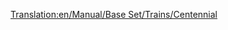 [[Translation:en/Manual/Base Set/Trains/Centennial]]
{{it/Manuale/Set base/Treni/StatLocomotive|Image=[[File:en/Manual/Base Set/Trains/Centennial.png]]
|Name=Centennial
|Costo=70.312
|Velocità=112
|Peso=207
|Potenza=4.922
|Sforzo=61.385 
|Kn=602
|Annuale=4.722
|Progettata=1972
|Vita=22
|Clima=
*Subartico
*Subtropicale  
|Descrizione=Questa motrice è piuttosto costosa, ma è una buona scelta per il trasporto pesante. È più veloce e potente della [[it/Manuale/Set base/Treni/CS2400]] e [[it/Manuale/Set base/Treni/CS4000]].
|Real-life=La Centennial era effettivamente un tipo di motrice, costruito su misura per la Union Pacific Railroad. Il loro nome deriva dalla celebrazione del centenario del [https://www.wikipedia.org/wiki/Golden_Spike Golden Spike].

I Centennial della vita reale sono stati progettati per guidare treni merci sulla stessa linea di [https://it.wikipedia.org/wiki/Union_Pacific_Big_Boy Big Boy]. Da quando la Union Pacific ha iniziato a prenderli nel 1969, hanno ottenuto il nome di classe 6900 e il loro nome di fabbrica era [https://en.wikipedia.org/wiki/EMD_DDA40X DDA40X]. Come se la locomotiva non avesse abbastanza nomi, un soprannome non ufficiale è Big Boy 2 (da non confondere con la seconda consegna dei veri Big Boy, che si chiamava anch'essa Big Boy 2 a causa di piccoli cambiamenti di design)
Queste macchine sono la più grande locomotiva diesel mai costruita con un peso di 270 tonnellate (che era troppo da gestire per TTD, quindi è diventato più leggero nel gioco). Consistevano in un singolo telaio (il motore a telaio singolo più lungo mai costruito?) Ed erano incredibilmente a 30 metri da accoppiatore ad accoppiatore.
Internamente il motore è in realtà due locomotive, ciascuna con un motore diesel V-16, che alimenta un carrello. Questo non era un modello insolito negli anni '60 (o anche prima per quel che può contare), che rendeva possibile continuare su un motore anche se l'altro era rotto (un'altra famosa locomotiva che usa questa idea è la English Deltic). La locomotiva aveva due carrelli, ciascuno con 4 assi motorizzati.

Mentre questo enorme design ha dato alla locomotiva un grande potere, ha richiesto anche un prezzo da pagare. I carrelli a 4 assi erano duri in pista, specialmente nelle curve, dove spingevano i binari ai lati, rendendo necessario aumentare lo scartamento (questo era un problema comune anche con le locomotive a vapore). Poiché il carrello principale è sempre il più difficile in pista (il prossimo viene tirato nella direzione della pista dal primo), un altro motore più piccolo è stato spesso utilizzato di fronte a Centennials. I due motori diesel significavano anche che se uno di loro avesse avuto problemi, l'intero motore doveva essere inviato per le riparazioni (mentre due locomotive con un motore ciascuna possono tenerne una in servizio mentre l'altra è rotta)

Quando la tecnologia intorno al 1980 risolse alcuni dei problemi relativi al controllo di più locomotive da una cabina, l'idea di avere due motori su un telaio per evitare l'uso di quei sistemi cadde in disuso e i Centennial furono ritirati. Oggi solo uno dei 47 Centennial rimane in servizio.

[http://www.steamlocomotive.com/centennials/ real life centennials]
}}